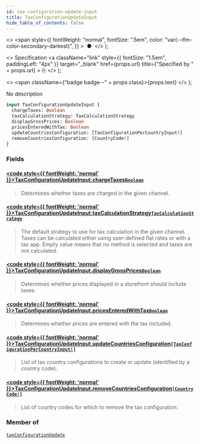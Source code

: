 ```yaml
---
id: tax-configuration-update-input
title: TaxConfigurationUpdateInput
hide_table_of_contents: false
---
```


  <>
    <span
      style={{
        fontWeight: "normal",
        fontSize: ".5em",
        color: "var(--ifm-color-secondary-darkest)",
      }}
    >
      &nbsp;●&nbsp;
    </span>
  </>
);

  <>
    Specification
    <a
      className="link"
      style={{ fontSize: "1.5em", paddingLeft: "4px" }}
      target="\_blank"
      href={props.url}
      title={"Specified by " + props.url}
    >
      ⎘
    </a>
  </>
);

  <>
    <span className={"badge badge--" + props.class}>{props.text}</span>
  </>
);

No description

```graphql
input TaxConfigurationUpdateInput {
  chargeTaxes: Boolean
  taxCalculationStrategy: TaxCalculationStrategy
  displayGrossPrices: Boolean
  pricesEnteredWithTax: Boolean
  updateCountriesConfiguration: [TaxConfigurationPerCountryInput!]
  removeCountriesConfiguration: [CountryCode!]
}
```

### Fields

#### [<code style={{ fontWeight: 'normal' }}>TaxConfigurationUpdateInput.<b>chargeTaxes</b></code>](#)<Bullet />[`Boolean`](../../api-reference/miscellaneous/scalars/boolean) <Badge class="secondary" text="scalar"/> <Badge class="secondary" text="miscellaneous"/>

> Determines whether taxes are charged in the given channel.

#### [<code style={{ fontWeight: 'normal' }}>TaxConfigurationUpdateInput.<b>taxCalculationStrategy</b></code>](#)<Bullet />[`TaxCalculationStrategy`](../../api-reference/taxes/enums/tax-calculation-strategy) <Badge class="secondary" text="enum"/> <Badge class="secondary" text="taxes"/>

> The default strategy to use for tax calculation in the given channel. Taxes can be calculated either using user-defined flat rates or with a tax app. Empty value means that no method is selected and taxes are not calculated.

#### [<code style={{ fontWeight: 'normal' }}>TaxConfigurationUpdateInput.<b>displayGrossPrices</b></code>](#)<Bullet />[`Boolean`](../../api-reference/miscellaneous/scalars/boolean) <Badge class="secondary" text="scalar"/> <Badge class="secondary" text="miscellaneous"/>

> Determines whether prices displayed in a storefront should include taxes.

#### [<code style={{ fontWeight: 'normal' }}>TaxConfigurationUpdateInput.<b>pricesEnteredWithTax</b></code>](#)<Bullet />[`Boolean`](../../api-reference/miscellaneous/scalars/boolean) <Badge class="secondary" text="scalar"/> <Badge class="secondary" text="miscellaneous"/>

> Determines whether prices are entered with the tax included.

#### [<code style={{ fontWeight: 'normal' }}>TaxConfigurationUpdateInput.<b>updateCountriesConfiguration</b></code>](#)<Bullet />[`[TaxConfigurationPerCountryInput!]`](../../api-reference/taxes/inputs/tax-configuration-per-country-input) <Badge class="secondary" text="list"/> <Badge class="secondary" text="input"/> <Badge class="secondary" text="taxes"/>

> List of tax country configurations to create or update (identified by a country code).

#### [<code style={{ fontWeight: 'normal' }}>TaxConfigurationUpdateInput.<b>removeCountriesConfiguration</b></code>](#)<Bullet />[`[CountryCode!]`](../../api-reference/miscellaneous/enums/country-code) <Badge class="secondary" text="list"/> <Badge class="secondary" text="enum"/> <Badge class="secondary" text="miscellaneous"/>

> List of country codes for which to remove the tax configuration.

### Member of

[`taxConfigurationUpdate`](../../api-reference/taxes/mutations/tax-configuration-update) <Badge class="secondary" text="mutation"/>
